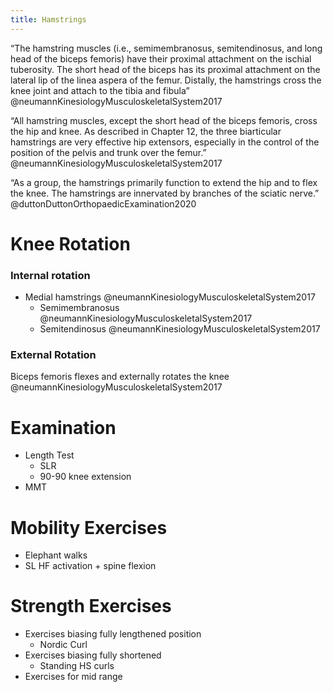 ```yaml
---
title: Hamstrings
---
```



"The hamstring muscles (i.e., semimembranosus, semitendinosus, and long head of the biceps femoris) have their proximal attachment on the ischial tuberosity. The short head of the biceps has its proximal attachment on the lateral lip of the linea aspera of the femur. Distally, the hamstrings cross the knee joint and attach to the tibia and fibula" @neumannKinesiologyMusculoskeletalSystem2017 

"All hamstring muscles, except the short head of the biceps femoris, cross the hip and knee. As described in Chapter 12, the three biarticular hamstrings are very effective hip extensors, especially in the control of the position of the pelvis and trunk over the femur. " @neumannKinesiologyMusculoskeletalSystem2017 

"As a group, the hamstrings primarily function to extend the hip and to flex the knee. The hamstrings are innervated by branches of the sciatic nerve." @duttonDuttonOrthopaedicExamination2020 

# Knee Rotation

:::{layout-ncol="2"}
### Internal rotation

- Medial hamstrings @neumannKinesiologyMusculoskeletalSystem2017
    - Semimembranosus @neumannKinesiologyMusculoskeletalSystem2017
    - Semitendinosus @neumannKinesiologyMusculoskeletalSystem2017

### External Rotation
Biceps femoris flexes and externally rotates the knee @neumannKinesiologyMusculoskeletalSystem2017
:::



# Examination

- Length Test
    - SLR
    - 90-90 knee extension
- MMT

# Mobility Exercises

- Elephant walks
- SL HF activation + spine flexion

# Strength Exercises

- Exercises biasing fully lengthened position
    - Nordic Curl
- Exercises biasing fully shortened
    - Standing HS curls
- Exercises for mid range